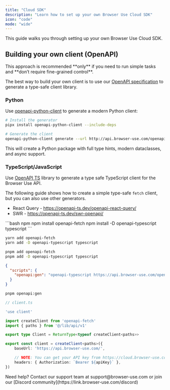 ```yaml
---
title: "Cloud SDK"
description: "Learn how to set up your own Browser Use Cloud SDK"
icon: "code"
mode: "wide"
---
```


This guide walks you through setting up your own Browser Use Cloud SDK.

## Building your own client (OpenAPI)

<Note>
  This approach is recommended **only** if you need to run simple tasks and
  **don’t require fine-grained control**.
</Note>

The best way to build your own client is to use our [OpenAPI specification](http://api.browser-use.com/openapi.json) to generate a type-safe client library.

### Python

Use [openapi-python-client](https://github.com/openapi-generators/openapi-python-client) to generate a modern Python client:

```bash
# Install the generator
pipx install openapi-python-client --include-deps

# Generate the client
openapi-python-client generate --url http://api.browser-use.com/openapi.json
```

This will create a Python package with full type hints, modern dataclasses, and async support.

### TypeScript/JavaScript

Use [OpenAPI TS](https://openapi-ts.dev/) library to generate a type safe TypeScript client for the Browser Use API. 

The following guide shows how to create a simple type-safe `fetch` client, but you can also use other generators.

- React Query - https://openapi-ts.dev/openapi-react-query/
- SWR - https://openapi-ts.dev/swr-openapi/


<CodeGroup>
```bash npm
npm install openapi-fetch 
npm install -D openapi-typescript typescript
```

```bash yarn
yarn add openapi-fetch
yarn add -D openapi-typescript typescript
```
```bash pnpm
pnpm add openapi-fetch
pnpm add -D openapi-typescript typescript
```
</CodeGroup>

```json title="package.json"
{
  "scripts": {
    "openapi:gen": "openapi-typescript https://api.browser-use.com/openapi.json -o ./src/lib/api/v1.d.ts"
  }
}
```

```bash
pnpm openapi:gen
```

```ts
// client.ts

'use client'

import createClient from 'openapi-fetch'
import { paths } from '@/lib/api/v1'

export type Client = ReturnType<typeof createClient<paths>>

export const client = createClient<paths>({
    baseUrl: 'https://api.browser-use.com/',

    // NOTE: You can get your API key from https://cloud.browser-use.com/dashboard/api!
    headers: { Authorization: `Bearer ${apiKey}` },
})

```

<Note>
  Need help? Contact our support team at support@browser-use.com or join our
  [Discord community](https://link.browser-use.com/discord)
</Note>
